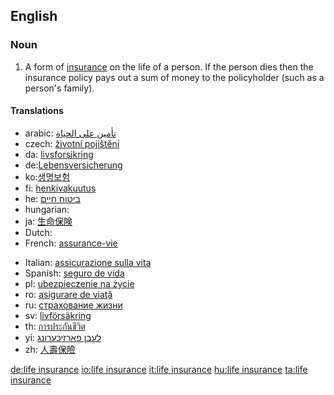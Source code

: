 ==English==

===Noun===
{{en-noun|sg=[[life]] [[insurance]]|-|s}}

# {{context|insurance}} A form of [[insurance]] on the life of a person. If the person dies then the insurance policy pays out a sum of money to the policyholder (such as a person's family).

====Translations====
{{trans-top|A form of [[insurance]]}}
*arabic: [[تأمين على الحياة]]
*czech: [[životní pojištění]]
*da: [[livsforsikring]]
*de:[[Lebensversicherung]]
*ko:[[생명보험]]
*fi: [[henkivakuutus]]
*he: [[ביטוח חיים]]
*hungarian: {{t|hu|életbiztosítás}}
*ja: [[生命保険]]
* Dutch: {{t-|nl|levensverzekering|f}}
* French: [[assurance-vie]] {{f}}
{{trans-mid}}
* Italian: [[assicurazione sulla vita]] {{f}}
* Spanish: [[seguro de vida]] {{m}}
*pl: [[ubezpieczenie na życie]]
*ro: [[asigurare de viaţă]]
*ru: [[страхование жизни]]
*sv: [[livförsäkring]]
*th: [[การประกันชีวิต]]
*yi: [[לעבן פארזיכערונג]]
*zh: [[人壽保險]]
{{trans-bottom}}

[[de:life insurance]]
[[io:life insurance]]
[[it:life insurance]]
[[hu:life insurance]]
[[ta:life insurance]]